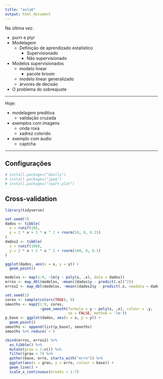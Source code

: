 ```yaml
---
title: "aula6"
output: html_document
---
```


Na última vez:

- purrr e plyr
- Modelagem
    - Definição de aprendizado estatístico
        - Supervisionado
        - Não supervisionado
- Modelos supervisionados
    - modelo linear
        - pacote broom
    - modelo linear generalizado
    - árvores de decisão
- O problema do sobreajuste

----------------------------------------------------------

Hoje:

- modelagem preditiva
    - validação cruzada
- exemplos com imagens
    - onda roxa
    - xadrez colorido
- exemplo com áudio
    - captcha

----------------------------------------------------------

## Configurações

```r
# install.packages("GGally")
# install.packages("jpeg")
# install.packages("rpart.plot")
```

## Cross-validation

```r
library(tidyverse)
```

```r
set.seed(7)
dados <- tibble(
  x = runif(10),
  y = 2 * x + 3 * x ^ 2 + rnorm(10, 0, 0.15) 
)
dados2 <- tibble(
  x = runif(100),
  y = 2 * x + 3 * x ^ 2 + rnorm(100, 0, 0.1) 
)
```

```r
ggplot(dados, aes(x = x, y = y)) + 
  geom_point()
```

```r
modelos <- map(1:9, ~lm(y ~ poly(x, .x), data = dados))
erros <- map_dbl(modelos, ~mean((dados$y - predict(.x))^2))
erros2 <- map_dbl(modelos, ~mean((dados2$y - predict(.x, newdata = dados2))^2))

set.seed(1)
cores <- sample(colors(TRUE), 9)
smooths <- map2(1:9, cores, 
                ~geom_smooth(formula = y ~ poly(x, .x), colour = .y, 
                             se = FALSE, method = 'lm'))
p_base <- ggplot(dados, aes(x = x, y = y)) + 
  geom_point()
smooths <- append(list(p_base), smooths)
smooths %>% reduce(`+`)
```


```r
cbind(erros, erros2) %>%
  as_tibble() %>%
  mutate(grau = 1:n()) %>%
  filter(grau < 7) %>%
  gather(base, erro, starts_with("erro")) %>%
  ggplot(aes(x = grau, y = erro, colour = base)) +
  geom_line() +
  scale_x_continuous(breaks = 1:7)
```

